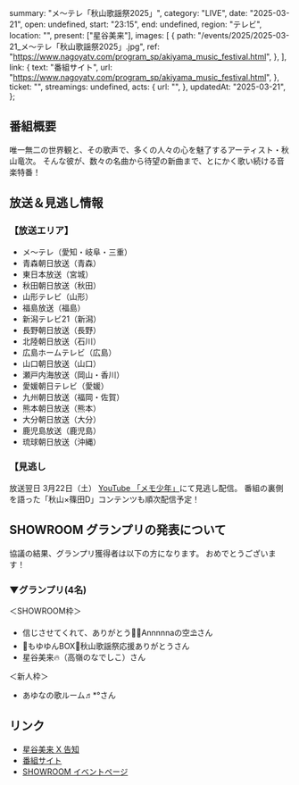   summary: "メ〜テレ「秋山歌謡祭2025」",
  category: "LIVE",
  date: "2025-03-21",
  open: undefined,
  start: "23:15",
  end: undefined,
  region: "テレビ",
  location: "",
  present: ["星谷美来"],
  images: [
    {
      path: "/events/2025/2025-03-21_メ〜テレ「秋山歌謡祭2025」.jpg",
      ref: "https://www.nagoyatv.com/program_sp/akiyama_music_festival.html",
    },
  ],
  link: {
    text: "番組サイト",
    url: "https://www.nagoyatv.com/program_sp/akiyama_music_festival.html",
  },
  ticket: "",
  streamings: undefined,
  acts: {
    url: "",
  },
  updatedAt: "2025-03-21",
};

## 番組概要

唯一無二の世界観と、その歌声で、多くの人々の心を魅了するアーティスト・秋山竜次。
そんな彼が、数々の名曲から待望の新曲まで、とにかく歌い続ける音楽特番！

## 放送＆見逃し情報

### 【放送エリア】

- メ～テレ（愛知・岐阜・三重）
- 青森朝日放送（青森）
- 東日本放送（宮城）
- 秋田朝日放送（秋田）
- 山形テレビ（山形）
- 福島放送（福島）
- 新潟テレビ21（新潟）
- 長野朝日放送（長野）
- 北陸朝日放送（石川）
- 広島ホームテレビ（広島）
- 山口朝日放送（山口）
- 瀬戸内海放送（岡山・香川）
- 愛媛朝日テレビ（愛媛）
- 九州朝日放送（福岡・佐賀）
- 熊本朝日放送（熊本）
- 大分朝日放送（大分）
- 鹿児島放送（鹿児島）
- 琉球朝日放送（沖縄）

### 【見逃し

放送翌日 3月22日（土） [YouTube 「メモ少年」](https://www.youtube.com/@Memo_Boy)にて見逃し配信。
番組の裏側を語った「秋山×篠田D」コンテンツも順次配信予定！

## SHOWROOM グランプリの発表について

協議の結果、グランプリ獲得者は以下の方になります。
おめでとうございます！

### ▼グランプリ(4名)

＜SHOWROOM枠＞

- 信じさせてくれて、ありがとう🌼🌈Annnnnaの空⛱️さん
- 💍もゆゆんBOX💍秋山歌謡祭応援ありがとうさん
- 星谷美来🔥（高嶺のなでしこ）さん

＜新人枠＞

- あゆなの歌ルーム♬\*°さん

## リンク

- [星谷美来 X 告知](https://x.com/Mikuru_hositani/status/1902892534395011200)
- [番組サイト](https://www.nagoyatv.com/program_sp/akiyama_music_festival.html)
- [SHOWROOM イベントページ](https://www.showroom-live.com/event/akiyama2025_1)
